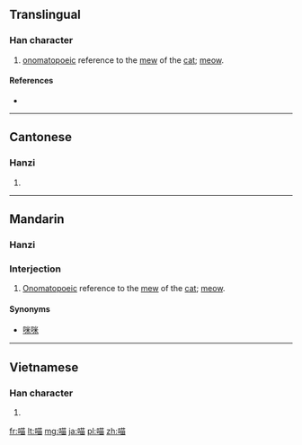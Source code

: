 ==Translingual==

===Han character===
{{Han char|rn=30|rad=口|as=09|sn=12|four=6406<sub>0</sub>|canj=口廿田 (RTW)|ids=⿰[[口]][[苗]]}}

# [[onomatopoeic]] reference to the [[mew]] of the [[cat]]; [[meow]].

====References====
* {{Han ref|kx=0201.121|dkj=04024|hdz=10637.060|uh=55B5|ud=21941|bh=D870|bd=55408}}

----

==Cantonese==

===Hanzi===
{{yue-hanzi|jyut=[[miu1]]|y=miu1}}

# {{defn|lang=yue|sort=口09}}

----

==Mandarin==
{{zh-hanzi|[[喵]]}}

===Hanzi===
{{cmn-hanzi|pin=[[miāo]] ([[miao1]])|wg=miao<sup>1</sup>}}

===Interjection===
{{cmn-interj|s|pin=miāo|pint=miao1|rs=口09}}

# [[onomatopoeic|Onomatopoeic]] reference to the [[mew]] of the [[cat]]; [[meow]].

====Synonyms====
* [[咪咪]]

----

==Vietnamese==

===Han character===
{{vi-hantu|[[mếu]], [[miêu]]|rs=口09}}

# {{defn|lang=vi|sort=口09}}

[[fr:喵]]
[[lt:喵]]
[[mg:喵]]
[[ja:喵]]
[[pl:喵]]
[[zh:喵]]